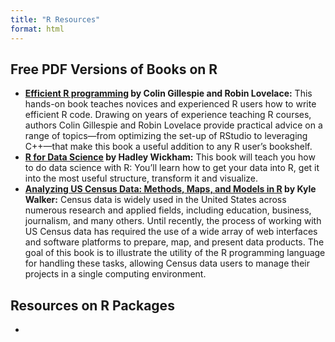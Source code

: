 ```yaml
---
title: "R Resources"
format: html
---
```



## Free PDF Versions of Books on R

- **[Efficient R programming](https://bookdown.org/csgillespie/efficientR/) by Colin Gillespie and Robin Lovelace:**
This hands-on book teaches novices and experienced R users how to write efficient R code. Drawing on years of experience teaching R courses, authors Colin Gillespie and Robin Lovelace provide practical advice on a range of topics—from optimizing the set-up of RStudio to leveraging C++—that make this book a useful addition to any R user’s bookshelf.
- **[R for Data Science](https://r4ds.hadley.nz/) by Hadley Wickham:** This book will teach you how to do data science with R: You’ll learn how to get your data into R, get it into the most useful structure, transform it and visualize.
- **[Analyzing US Census Data: Methods, Maps, and Models in R](https://walker-data.com/census-r/index.html) by Kyle Walker:** Census data is widely used in the United States across numerous research and applied fields, including education, business, journalism, and many others. Until recently, the process of working with US Census data has required the use of a wide array of web interfaces and software platforms to prepare, map, and present data products. The goal of this book is to illustrate the utility of the R programming language for handling these tasks, allowing Census data users to manage their projects in a single computing environment.

## Resources on R Packages

- 